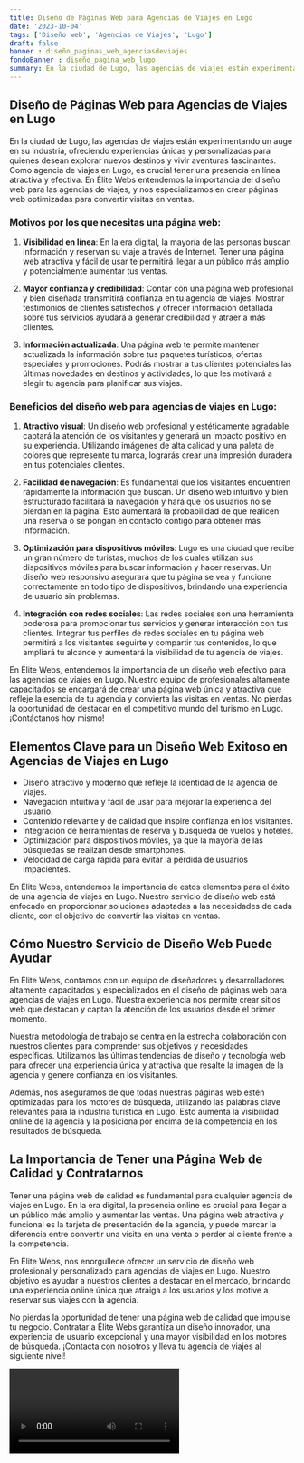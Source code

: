 ```yaml
---
title: Diseño de Páginas Web para Agencias de Viajes en Lugo
date: '2023-10-04'
tags: ['Diseño web', 'Agencias de Viajes', 'Lugo']
draft: false
banner : diseño_paginas_web_agenciasdeviajes
fondoBanner : diseño_pagina_web_lugo
summary: En la ciudad de Lugo, las agencias de viajes están experimentando un auge en su industria, ofreciendo experiencias únicas y personalizadas para quienes desean explorar nuevos destinos y vivir aventuras fascinantes. Como agencia de viajes en Lugo, es crucial tener una presencia en línea atractiva y efectiva. En Élite Webs entendemos la importancia del diseño web para las agencias de viajes, y nos especializamos en crear páginas web optimizadas para convertir visitas en ventas.
---
```


## Diseño de Páginas Web para Agencias de Viajes en Lugo

En la ciudad de Lugo, las agencias de viajes están experimentando un auge en su industria, ofreciendo experiencias únicas y personalizadas para quienes desean explorar nuevos destinos y vivir aventuras fascinantes. Como agencia de viajes en Lugo, es crucial tener una presencia en línea atractiva y efectiva. En Élite Webs entendemos la importancia del diseño web para las agencias de viajes, y nos especializamos en crear páginas web optimizadas para convertir visitas en ventas.

### Motivos por los que necesitas una página web:

1. **Visibilidad en línea**: En la era digital, la mayoría de las personas buscan información y reservan su viaje a través de Internet. Tener una página web atractiva y fácil de usar te permitirá llegar a un público más amplio y potencialmente aumentar tus ventas.

2. **Mayor confianza y credibilidad**: Contar con una página web profesional y bien diseñada transmitirá confianza en tu agencia de viajes. Mostrar testimonios de clientes satisfechos y ofrecer información detallada sobre tus servicios ayudará a generar credibilidad y atraer a más clientes.

3. **Información actualizada**: Una página web te permite mantener actualizada la información sobre tus paquetes turísticos, ofertas especiales y promociones. Podrás mostrar a tus clientes potenciales las últimas novedades en destinos y actividades, lo que les motivará a elegir tu agencia para planificar sus viajes.

### Beneficios del diseño web para agencias de viajes en Lugo:

1. **Atractivo visual**: Un diseño web profesional y estéticamente agradable captará la atención de los visitantes y generará un impacto positivo en su experiencia. Utilizando imágenes de alta calidad y una paleta de colores que represente tu marca, lograrás crear una impresión duradera en tus potenciales clientes.

2. **Facilidad de navegación**: Es fundamental que los visitantes encuentren rápidamente la información que buscan. Un diseño web intuitivo y bien estructurado facilitará la navegación y hará que los usuarios no se pierdan en la página. Esto aumentará la probabilidad de que realicen una reserva o se pongan en contacto contigo para obtener más información.

3. **Optimización para dispositivos móviles**: Lugo es una ciudad que recibe un gran número de turistas, muchos de los cuales utilizan sus dispositivos móviles para buscar información y hacer reservas. Un diseño web responsivo asegurará que tu página se vea y funcione correctamente en todo tipo de dispositivos, brindando una experiencia de usuario sin problemas.

4. **Integración con redes sociales**: Las redes sociales son una herramienta poderosa para promocionar tus servicios y generar interacción con tus clientes. Integrar tus perfiles de redes sociales en tu página web permitirá a los visitantes seguirte y compartir tus contenidos, lo que ampliará tu alcance y aumentará la visibilidad de tu agencia de viajes.

En Élite Webs, entendemos la importancia de un diseño web efectivo para las agencias de viajes en Lugo. Nuestro equipo de profesionales altamente capacitados se encargará de crear una página web única y atractiva que refleje la esencia de tu agencia y convierta las visitas en ventas. No pierdas la oportunidad de destacar en el competitivo mundo del turismo en Lugo. ¡Contáctanos hoy mismo!

<GifSeo />

<Cta />

## Elementos Clave para un Diseño Web Exitoso en Agencias de Viajes en Lugo

- Diseño atractivo y moderno que refleje la identidad de la agencia de viajes.
- Navegación intuitiva y fácil de usar para mejorar la experiencia del usuario.
- Contenido relevante y de calidad que inspire confianza en los visitantes.
- Integración de herramientas de reserva y búsqueda de vuelos y hoteles.
- Optimización para dispositivos móviles, ya que la mayoría de las búsquedas se realizan desde smartphones.
- Velocidad de carga rápida para evitar la pérdida de usuarios impacientes.

En Élite Webs, entendemos la importancia de estos elementos para el éxito de una agencia de viajes en Lugo. Nuestro servicio de diseño web está enfocado en proporcionar soluciones adaptadas a las necesidades de cada cliente, con el objetivo de convertir las visitas en ventas.

## Cómo Nuestro Servicio de Diseño Web Puede Ayudar

En Élite Webs, contamos con un equipo de diseñadores y desarrolladores altamente capacitados y especializados en el diseño de páginas web para agencias de viajes en Lugo. Nuestra experiencia nos permite crear sitios web que destacan y captan la atención de los usuarios desde el primer momento.

Nuestra metodología de trabajo se centra en la estrecha colaboración con nuestros clientes para comprender sus objetivos y necesidades específicas. Utilizamos las últimas tendencias de diseño y tecnología web para ofrecer una experiencia única y atractiva que resalte la imagen de la agencia y genere confianza en los visitantes.

Además, nos aseguramos de que todas nuestras páginas web estén optimizadas para los motores de búsqueda, utilizando las palabras clave relevantes para la industria turística en Lugo. Esto aumenta la visibilidad online de la agencia y la posiciona por encima de la competencia en los resultados de búsqueda.

## La Importancia de Tener una Página Web de Calidad y Contratarnos

Tener una página web de calidad es fundamental para cualquier agencia de viajes en Lugo. En la era digital, la presencia online es crucial para llegar a un público más amplio y aumentar las ventas. Una página web atractiva y funcional es la tarjeta de presentación de la agencia, y puede marcar la diferencia entre convertir una visita en una venta o perder al cliente frente a la competencia.

En Élite Webs, nos enorgullece ofrecer un servicio de diseño web profesional y personalizado para agencias de viajes en Lugo. Nuestro objetivo es ayudar a nuestros clientes a destacar en el mercado, brindando una experiencia online única que atraiga a los usuarios y los motive a reservar sus viajes con la agencia.

No pierdas la oportunidad de tener una página web de calidad que impulse tu negocio. Contratar a Élite Webs garantiza un diseño innovador, una experiencia de usuario excepcional y una mayor visibilidad en los motores de búsqueda. ¡Contacta con nosotros y lleva tu agencia de viajes al siguiente nivel!

<Video />

<CtaBot job='Agencias de Viajes' city='Lugo'/>

<Gmaps query='Lugo+españa+maps' />